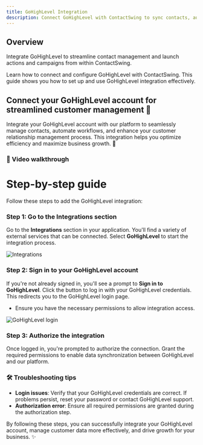 ```yaml
---
title: GoHighLevel Integration
description: Connect GoHighLevel with ContactSwing to sync contacts, automate workflows, and power multi-channel outreach.
---
```


## Overview

Integrate GoHighLevel to streamline contact management and launch actions and campaigns from within ContactSwing.

Learn how to connect and configure GoHighLevel with ContactSwing. This guide shows you how to set up and use GoHighLevel integration effectively.

## Connect your GoHighLevel account for streamlined customer management 🚀

Integrate your GoHighLevel account with our platform to seamlessly manage contacts, automate workflows, and enhance your customer relationship management process. This integration helps you optimize efficiency and maximize business growth. 🤝

### 🎥 Video walkthrough


# Step-by-step guide

Follow these steps to add the GoHighLevel integration:

### Step 1: Go to the Integrations section
Go to the **Integrations** section in your application. You'll find a variety of external services that can be connected. Select **GoHighLevel** to start the integration process.

<img src="https://storage.googleapis.com/helpsessionvideos/Contactswing/images/11.jpg" alt="Integrations" />

### Step 2: Sign in to your GoHighLevel account
If you're not already signed in, you'll see a prompt to **Sign in to GoHighLevel**. Click the button to log in with your GoHighLevel credentials. This redirects you to the GoHighLevel login page.
- Ensure you have the necessary permissions to allow integration access.

<img src="https://storage.googleapis.com/helpsessionvideos/Contactswing/images/gohighlevel-login.jpg" alt="GoHighLevel login" />

### Step 3: Authorize the integration
Once logged in, you're prompted to authorize the connection. Grant the required permissions to enable data synchronization between GoHighLevel and our platform.

### 🛠️ Troubleshooting tips

- **Login issues**: Verify that your GoHighLevel credentials are correct. If problems persist, reset your password or contact GoHighLevel support.
- **Authorization error**: Ensure all required permissions are granted during the authorization step.

By following these steps, you can successfully integrate your GoHighLevel account, manage customer data more effectively, and drive growth for your business. ✨
